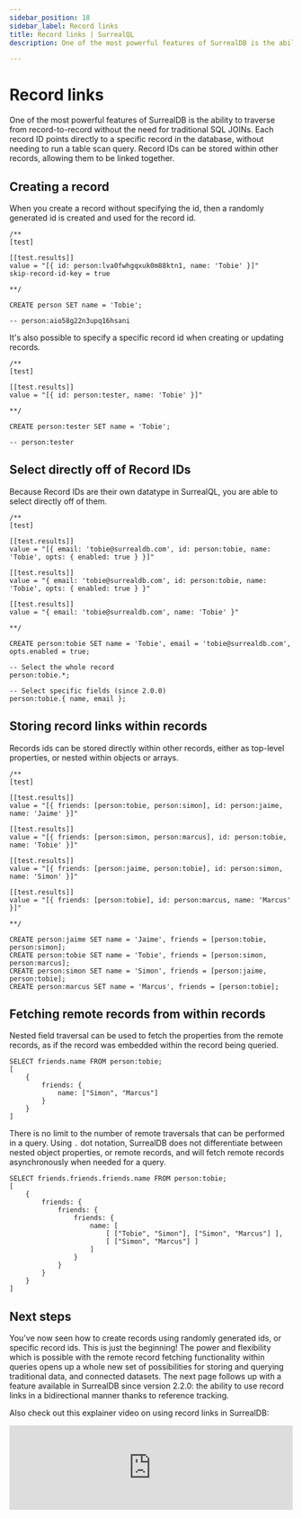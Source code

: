 ```yaml
---
sidebar_position: 18
sidebar_label: Record links
title: Record links | SurrealQL
description: One of the most powerful features of SurrealDB is the ability to traverse from record-to-record without the need for traditional SQL JOINs. Each record ID points directly to a specific record in the database.

---
```


# Record links

One of the most powerful features of SurrealDB is the ability to traverse from record-to-record without the need for traditional SQL JOINs. Each record ID points directly to a specific record in the database, without needing to run a table scan query. Record IDs can be stored within other records, allowing them to be linked together.

## Creating a record
When you create a record without specifying the id, then a randomly generated id is created and used for the record id.

```surql
/**
[test]

[[test.results]]
value = "[{ id: person:lva0fwhgqxuk0m88ktn1, name: 'Tobie' }]"
skip-record-id-key = true

**/

CREATE person SET name = 'Tobie';

-- person:aio58g22n3upq16hsani
```

It's also possible to specify a specific record id when creating or updating records.

```surql
/**
[test]

[[test.results]]
value = "[{ id: person:tester, name: 'Tobie' }]"

**/

CREATE person:tester SET name = 'Tobie';

-- person:tester
```

## Select directly off of Record IDs

Because Record IDs are their own datatype in SurrealQL, you are able to select directly off of them.

```surql
/**
[test]

[[test.results]]
value = "[{ email: 'tobie@surrealdb.com', id: person:tobie, name: 'Tobie', opts: { enabled: true } }]"

[[test.results]]
value = "{ email: 'tobie@surrealdb.com', id: person:tobie, name: 'Tobie', opts: { enabled: true } }"

[[test.results]]
value = "{ email: 'tobie@surrealdb.com', name: 'Tobie' }"

**/

CREATE person:tobie SET name = 'Tobie', email = 'tobie@surrealdb.com', opts.enabled = true;

-- Select the whole record
person:tobie.*;

-- Select specific fields (since 2.0.0)
person:tobie.{ name, email };
```

## Storing record links within records

Records ids can be stored directly within other records, either as top-level properties, or nested within objects or arrays.

```surql
/**
[test]

[[test.results]]
value = "[{ friends: [person:tobie, person:simon], id: person:jaime, name: 'Jaime' }]"

[[test.results]]
value = "[{ friends: [person:simon, person:marcus], id: person:tobie, name: 'Tobie' }]"

[[test.results]]
value = "[{ friends: [person:jaime, person:tobie], id: person:simon, name: 'Simon' }]"

[[test.results]]
value = "[{ friends: [person:tobie], id: person:marcus, name: 'Marcus' }]"

**/

CREATE person:jaime SET name = 'Jaime', friends = [person:tobie, person:simon];
CREATE person:tobie SET name = 'Tobie', friends = [person:simon, person:marcus];
CREATE person:simon SET name = 'Simon', friends = [person:jaime, person:tobie];
CREATE person:marcus SET name = 'Marcus', friends = [person:tobie];
```

## Fetching remote records from within records

Nested field traversal can be used to fetch the properties from the remote records, as if the record was embedded within the record being queried.

```surql
SELECT friends.name FROM person:tobie;
[
	{
		friends: {
			name: ["Simon", "Marcus"]
		}
	}
]
```

There is no limit to the number of remote traversals that can be performed in a query. Using `.` dot notation, SurrealDB does not differentiate between nested object properties, or remote records, and will fetch remote records asynchronously when needed for a query.

```surql
SELECT friends.friends.friends.name FROM person:tobie;
[
	{
		friends: {
			friends: {
				friends: {
					name: [
						[ ["Tobie", "Simon"], ["Simon", "Marcus"] ],
						[ ["Simon", "Marcus"] ]
					]
				}
			}
		}
	}
]
```

## Next steps

You've now seen how to create records using randomly generated ids, or specific record ids. This is just the beginning! The power and flexibility which is possible with the remote record fetching functionality within queries opens up a whole new set of possibilities for storing and querying traditional data, and connected datasets. The next page follows up with a feature available in SurrealDB since version 2.2.0: the ability to use record links in a bidirectional manner thanks to reference tracking.

Also check out this explainer video on using record links in SurrealDB:


<iframe width="100%" src="https://www.youtube.com/embed/TyX45cyZ-W0?si=S9M59afDEiqxeC5d" title="YouTube video player" frameborder="0" allow="accelerometer; autoplay; clipboard-write; encrypted-media; gyroscope; picture-in-picture; web-share" referrerpolicy="strict-origin-when-cross-origin" style={{aspectRatio: 1.7, paddingTop: '20px'}} allowfullscreen></iframe>


